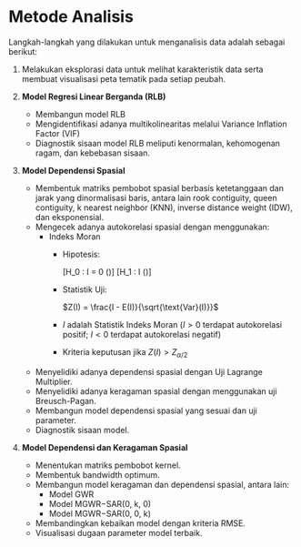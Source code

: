 # Metode Analisis

Langkah-langkah yang dilakukan untuk menganalisis data adalah sebagai berikut:

1. Melakukan eksplorasi data untuk melihat karakteristik data serta membuat visualisasi peta tematik pada setiap peubah.

2. **Model Regresi Linear Berganda (RLB)**
   - Membangun model RLB
   - Mengidentifikasi adanya multikolinearitas melalui Variance Inflation Factor (VIF)
   - Diagnostik sisaan model RLB meliputi kenormalan, kehomogenan ragam, dan kebebasan sisaan.

3. **Model Dependensi Spasial**
   - Membentuk matriks pembobot spasial berbasis ketetanggaan dan jarak yang dinormalisasi baris, antara lain rook contiguity, queen contiguity, k nearest neighbor (KNN), inverse distance weight (IDW), dan eksponensial.
   - Mengecek adanya autokorelasi spasial dengan menggunakan:
      - Indeks Moran
        - Hipotesis:
        
          \[H_0 : I = 0 \quad (\text{Tidak terdapat autokorelasi spasial})\]
          \[H_1 : I \neq 0 \quad (\text{Terdapat autokorelasi spasial})\]
          
        - Statistik Uji:
        
          $Z(I) = \frac{I - E(I)}{\sqrt{\text{Var}(I)}}$
          
        - $I$ adalah Statistik Indeks Moran ($I > 0$ terdapat autokorelasi positif; $I < 0$ terdapat autokorelasi negatif)
        - Kriteria keputusan jika $Z(I) > Z_{\alpha/2}$
        
   - Menyelidiki adanya dependensi spasial dengan Uji Lagrange Multiplier.
   - Menyelidiki adanya keragaman spasial dengan menggunakan uji Breusch-Pagan.
   - Membangun model dependensi spasial yang sesuai dan uji parameter.
   - Diagnostik sisaan model.

4. **Model Dependensi dan Keragaman Spasial**
   - Menentukan matriks pembobot kernel.
   - Membentuk bandwidth optimum.
   - Membangun model keragaman dan dependensi spasial, antara lain:
      - Model GWR
      - Model MGWR−SAR(0, k, 0)
      - Model MGWR−SAR(0, 0, k)
   - Membandingkan kebaikan model dengan kriteria RMSE.
   - Visualisasi dugaan parameter model terbaik.